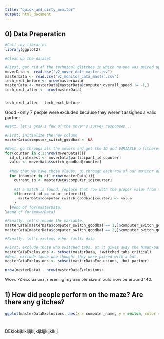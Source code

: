 ```yaml
---
title: "quick_and_dirty_monitor"
output: html_document
---
```


## 0) Data Preperation 

```r
#Call any libraries
library(ggplot2)

#Clean up the dataset

#First, get rid of the technical glitches in which no-one was paired up w/ a parnter.
moverData <- read.csv("v2_mover_date_master.csv")
masterData <- read.csv("v2_monitor_data_master.csv")
tech_excl_before <- nrow(masterData)
masterData <- masterData[masterData$computer_overall_speed != -1,]
tech_excl_after <- nrow(masterData)


tech_excl_after - tech_excl_before
```

Good - only 7 people were excluded because they weren't assigned a valid partner.

```r
#Next, let's grab a few of the mover's survey responses...

#First, initialize the new column
masterData$computer_switch_goodbad <- NA

#Next, go through all the movers and get the ID and VARIABLE o fitnerest
for(counter in c(1:nrow(moverData))){
  id_of_interest <- moverData$participant_id[counter]
  value <- moverData$switch_goodbad[counter]
  
  #Now that we have those vlaues, go through each row of our monitor data...  
  for (counter in c(1:nrow(masterData))){
    current_id <- masterData$computer_id[counter]
    
    #If a match is found, replace that row with the proper value from the previous loop
    if(current_id == id_of_interest){
      masterData$computer_switch_goodbad[counter] <- value
    }
  }#end of for(masterData)
}#end of for(moverData)

#Finally, let's recode the variable.
masterData[masterData$computer_switch_goodbad == 1,]$computer_switch_goodbad <- "Partner didn't want switch"
masterData[masterData$computer_switch_goodbad == 2,]$computer_switch_goodbad <- "Partner wanted switch"
```

```r
#Finally, let's exclude other faulty data

#First, exclude those who switched tabs, at it gives away the human-partner illusion
masterDataExclusions <- subset(masterData, !switched_tabs_critical)
#Next, exclude those who thought they were paired with a bot.
masterDataExclusions <- subset(masterDataExclusions, !bot_partner)

nrow(masterData) - nrow(masterDataExclusions)
```

Wow. 72 exclusions, meaning my sample size should now be around 140.

## 1) How did people perform on the maze? Are there any glitches?




```r

ggplot(masterDataExclusions, aes(x = computer_name, y = switch, color = effects_of_switch > 0)) + geom_point(position = position_jitter(w = 0, h = .1)) + facet_wrap(~computer_switch_goodbad, scales="free") + scale_color_manual(values=c("green","red")) + labs(colour = "Switching Hurt Performance?") + xlab("Partner Name") + ylab("Did the switch happen?")




```





DEklokijklkljljkljkljkljjkljklklj